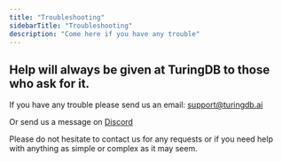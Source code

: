 ```yaml
---
title: "Troubleshooting"
sidebarTitle: "Troubleshooting"
description: "Come here if you have any trouble"
---
```


## Help will always be given at TuringDB to those who ask for it.

If you have any trouble please send us an email: 
support@turingdb.ai

Or send us a message on [Discord](https://discord.gg/dMM48ns5VY)

Please do not hesitate to contact us for any requests or if you need help with anything as simple or complex as it may seem. 